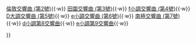 {{Navbox
|name  = 佛漢·威廉士交響曲
|state = uncollapsed
|titlestyle = background:tan;
|title = [[佛漢·威廉士]][[交響曲]]
|list1 = <div>
{{nowrap begin}}
[[大海交響曲 (佛漢·威廉士)|大海交響曲 (第1號)]]{{·w}}
[[倫敦交響曲 (佛漢·威廉士)|倫敦交響曲 (第2號)]]{{·w}}
[[田園交響曲 (佛漢·威廉士)|田園交響曲 (第3號)]]{{·w}}
[[第4號交響曲 (佛漢·威廉士)|f小調交響曲 (第4號)]]{{·w}}
[[第5號交響曲 (佛漢·威廉士)|D大調交響曲 (第5號)]]{{·w}}
[[第6號交響曲 (佛漢·威廉士)|e小調交響曲 (第6號)]]{{·w}}
[[南極交響曲|南極交響曲 (第7號)]]{{·w}}
[[第8號交響曲 (佛漢·威廉士)|d小調第8交響曲]]{{·w}}
[[第9號交響曲 (佛漢·威廉士)|e小調第9交響曲]]{{·w}}
{{nowrap end}}

</div>
}}<noinclude>
[[Category:雷夫·佛漢·威廉斯交響曲| ]]
</noinclude>